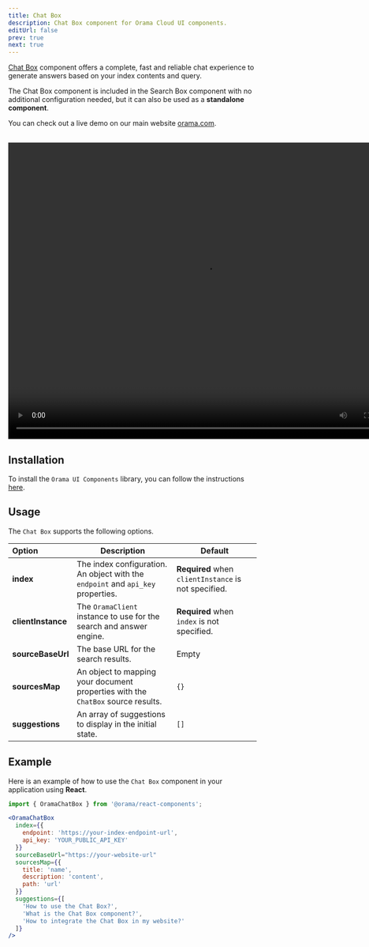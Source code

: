 ```yaml
---
title: Chat Box
description: Chat Box component for Orama Cloud UI components.
editUrl: false
prev: true
next: true
---
```



<a href="https://components.orama.com/?path=/story/components-searchbox--search-box" target="_blank">Chat Box</a> component offers a complete, fast and reliable chat experience to generate answers based on your index contents and query.

The Chat Box component is included in the Search Box component with no additional configuration needed, but it can also be used as a **standalone component**.

You can check out a live demo on our main website [orama.com](https://www.orama.com/).

<br />

<video width="800" height="600" controls autoPlay loop>
    <source src="https://website-assets.oramasearch.com/docs/chat-box-component.mp4" type="video/mp4" />
    Your browser does not support the video tag.
</video>

## Installation

To install the `Orama UI Components` library, you can follow the instructions [here](/cloud/ui-components/design-system#installation).

## Usage

The `Chat Box` supports the following options.

| Option | Description | Default |
|:------ | ----------- | ------- |
| **index** | The index configuration. An object with the `endpoint` and `api_key` properties. | **Required** when `clientInstance` is not specified. |
| **clientInstance** | The `OramaClient` instance to use for the search and answer engine. | **Required** when `index` is not specified. |
| **sourceBaseUrl** | The base URL for the search results. | Empty |
| **sourcesMap** | An object to mapping your document properties with the `ChatBox` source results. | `{}` |
| **suggestions** | An array of suggestions to display in the initial state. | `[]` |

## Example

Here is an example of how to use the `Chat Box` component in your application using **React**.

```jsx
import { OramaChatBox } from '@orama/react-components';

<OramaChatBox
  index={{
    endpoint: 'https://your-index-endpoint-url',
    api_key: 'YOUR_PUBLIC_API_KEY'
  }}
  sourceBaseUrl="https://your-website-url"
  sourcesMap={{
    title: 'name',
    description: 'content',
    path: 'url'
  }}
  suggestions={[
    'How to use the Chat Box?',
    'What is the Chat Box component?',
    'How to integrate the Chat Box in my website?'
  ]}
/>
```